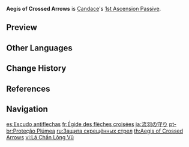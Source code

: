 {{Talent Infobox
|image         = Talent Aegis of Crossed Arrows.png
|character     = Candace
|type          = 1st Ascension Passive
|info          = If Candace is hit by an attack in the Hold duration of [[Sacred Rite: Heron's Sanctum]], that skill will finish charging instantly.
}}
'''Aegis of Crossed Arrows''' is [[Candace]]'s [[1st Ascension Passive]].

==Preview==
{{Preview
|file=Aegis of Crossed Arrows Preview
}}

==Other Languages==
{{Other Languages
|en      = Aegis of Crossed Arrows
|zhs     = 流羽交护
|zhs_rm  = Liúyǔ Jiāohù
|zht     = 流羽交護
|zht_rm  = Liúyǔ Jiāohù
|zh_tl   = Protection of Flying Arrows
|ja      = 流羽の守り
|ja_rm   = Ryuuha no Mamori<ref>YouTube: [https://youtu.be/8OC1c-KlNRA?t=122 {{ja|【原神】チュートリアル動画　キャンディス「金の流れる砂漠」（ナレーション 津田健次郎ver.）}}] (Timestamp: 2m 2s)</ref>
|ja_tl   = Protection of Flying Arrows
|ko      = 흐르는 깃털<->의 {{tt|보호|保護}}
|ko_rm   = Heureuneun Git'teol-ui Boho
|ko_tl   = Protection of Flowing Feather
|es      = Escudo antiflechas
|es_tl   = Anti-Arrow Shield
|fr      = Égide des flèches croisées
|fr_tl   = Aegis of Crossed Arrows
|ru      = Защита скрещённых стрел
|ru_tl   = Defense of Crossed Arrows
|th      = Aegis of Crossed Arrows
|vi      = Lá Chắn Lông Vũ
|vi_tl   = Feather Shield
|de      = Schutz des Federflusses
|de_tl   = Protection of Feather Flow
|id      = Aegis of Crossed Arrows
|pt      = Proteção Plúmea
|pt_tl   = 
|tr      = Çarpık Ok Kalkanı
|tr_tl   = Crossed Arrow Aegis
|it      = Egida della croce di frecce
|it_tl   = Aegis of the Cross of Arrows
}}

==Change History==
{{Change History|3.1}}

==References==
{{Reflist}}

==Navigation==
{{Talent Navbox|Candace}}

[[es:Escudo antiflechas]]
[[fr:Égide des flèches croisées]]
[[ja:流羽の守り]]
[[pt-br:Proteção Plúmea]]
[[ru:Защита скрещённых стрел]]
[[th:Aegis of Crossed Arrows]]
[[vi:Lá Chắn Lông Vũ]]